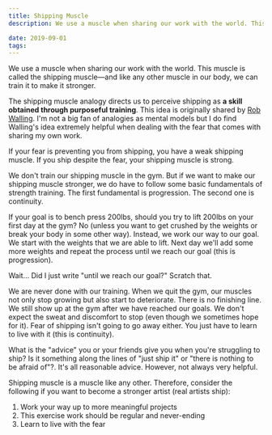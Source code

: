 ```yaml
---
title: Shipping Muscle
description: We use a muscle when sharing our work with the world. This muscle is called the shipping muscle—and like any other muscle in our body we can train it to make it stronger.

date: 2019-09-01
tags:
---
```


We use a muscle when sharing our work with the world. This muscle is called the shipping muscle—and like any other muscle in our body, we can train it to make it stronger.

The shipping muscle analogy directs us to perceive shipping as **a skill obtained through purposeful training**. This idea is originally shared by [Rob Walling](https://robwalling.com/). I'm not a big fan of analogies as mental models but I do find Walling's idea extremely helpful when dealing with the fear that comes with sharing my own work.

If your fear is preventing you from shipping, you have a weak shipping muscle. If you ship despite the fear, your shipping muscle is strong.

We don't train our shipping muscle in the gym. But if we want to make our shipping muscle stronger, we do have to follow some basic fundamentals of strength training. The first fundamental is progression. The second one is continuity.

If your goal is to bench press 200lbs, should you try to lift 200lbs on your first day at the gym? No (unless you want to get crushed by the weights or break your body in some other way). Instead, we work our way to our goal. We start with the weights that we are able to lift. Next day we'll add some more weights and repeat the process until we reach our goal (this is progression).

Wait... Did I just write "until we reach our goal?" Scratch that.

We are never done with our training. When we quit the gym, our muscles not only stop growing but also start to deteriorate. There is no finishing line. We still show up at the gym after we have reached our goals. We don't expect the sweat and discomfort to stop (even though we sometimes hope for it). Fear of shipping isn't going to go away either. You just have to learn to live with it (this is continuity).

What is the "advice" you or your friends give you when you're struggling to ship? Is it something along the lines of "just ship it" or "there is nothing to be afraid of"?. It's all reasonable advice. However, not always very helpful.

Shipping muscle is a muscle like any other. Therefore, consider the following if you want to become a stronger artist (real artists ship):

1. Work your way up to more meaningful projects
2. This exercise work should be regular and never-ending
3. Learn to live with the fear
